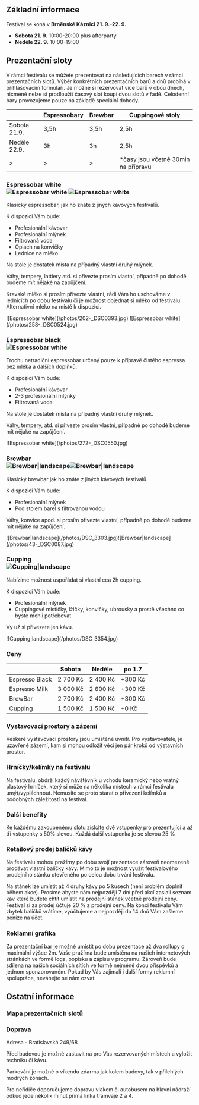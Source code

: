 ## Základní informace

Festival se koná v **Brněnské Káznici 21. 9.-22. 9.**

- **Sobota 21. 9.** 10:00-20:00 plus afterparty
- **Neděle 22. 9.** 10:00-19:00

## Prezentační sloty

V rámci festivalu se můžete prezentovat na následujících barech v rámci prezentačních slotů. Výběr konkrétních prezentačních barů a dnů probíhá v přihlašovacím formuláři. Je možné si rezervovat více barů v obou dnech, nicméně nelze si prodloužit časový slot koupí dvou slotů v řadě. Celodenní bary provozujeme pouze na základě speciální dohody.

|              | Espressobary | Brewbar | Cuppingové stoly                     |
| ------------ | ------------ | ------- | ------------------------------------ |
| Sobota 21.9. | 3,5h         | 3,5h    | 2,5h                                 |
| Neděle 22.9. | 3h           | 3h      | 2,5h                                 |
| >            | >            | >       | \*časy jsou včetně 30min na přípravu |

### Espressobar white <div className="hidden md:flex md:float-right ml-8 mb-8 gap-8">![Espressobar white](/photos/202-_DSC0393.jpg) ![Espressobar white](/photos/258-_DSC0524.jpg)</div>

Klasický espressobar, jak ho znáte z jiných kávových festivalů.

K dispozici Vám bude:

- Profesionální kávovar
- Profesionální mlýnek
- Filtrovaná voda
- Oplach na konvičky
- Lednice na mléko

Na stole je dostatek místa na případný vlastní druhý mlýnek.

Váhy, tempery, lattiery atd. si přivezte prosím vlastní, případně po dohodě budeme mít nějaké na zapůjčení.

Kravské mléko si prosím přivezte vlastní, rádi Vám ho uschováme v lednicích po dobu festivalu či je možnost objednat si mléko od festivalu. Alternativní mléko na místě k dispozici.

<div className="md:hidden flex gap-8 items-center justify-center mx-8">![Espressobar white](/photos/202-_DSC0393.jpg) ![Espressobar white](/photos/258-_DSC0524.jpg)</div>

### Espressobar black <div className="hidden md:inline-block md:float-right ml-8 mb-8">![Espressobar white](/photos/272-_DSC0550.jpg)</div>

Trochu netradiční espressobar určený pouze k přípravě čistého espressa bez mléka a dalších doplňků.

K dispozici Vám bude:

- Profesionální kávovar
- 2-3 profesionální mlýnky
- Filtrovaná voda

Na stole je dostatek místa na případný vlastní druhý mlýnek.

Váhy, tempery, atd. si přivezte prosím vlastní, případně po dohodě budeme mít nějaké na zapůjčení.

<div className="md:hidden flex gap-8 items-center justify-center mx-8">![Espressobar white](/photos/272-_DSC0550.jpg)</div>

### Brewbar <div className="hidden md:inline-block md:float-right ml-8 mb-8">![Brewbar|landscape](/photos/DSC_3303.jpg)![Brewbar|landscape](/photos/43-_DSC0087.jpg)</div>

Klasický brewbar jak ho znáte z jiných kávových festivalů.

K dispozici Vám bude:

- Profesionální mlýnek
- Pod stolem barel s filtrovanou vodou

Váhy, konvice apod. si prosím přivezte vlastní, případně po dohodě budeme mít nějaké na zapůjčení.

<div className="md:hidden flex flex-col items-center justify-center mx-8">![Brewbar|landscape](/photos/DSC_3303.jpg)![Brewbar|landscape](/photos/43-_DSC0087.jpg)</div>

### Cupping <div className="hidden md:inline-block md:float-right ml-8 mb-8">![Cupping|landscape](/photos/DSC_3354.jpg)</div>

Nabízíme možnost uspořádat si vlastní cca 2h cupping.

K dispozici Vám bude:

- Profesionální mlýnek
- Cuppingové mističky, lžičky, konvičky, ubrousky a prostě všechno co byste mohli potřebovat

Vy už si přivezete jen kávu.

<div className="md:hidden flex gap-8 items-center justify-center mx-8">![Cupping|landscape](/photos/DSC_3354.jpg)</div>

### Ceny

|                | Sobota   | Neděle   | po 1.7  |
| -------------- | -------- | -------- | ------- |
| Espresso Black | 2 700 Kč | 2 400 Kč | +300 Kč |
| Espresso Milk  | 3 000 Kč | 2 600 Kč | +300 Kč |
| BrewBar        | 2 700 Kč | 2 400 Kč | +300 Kč |
| Cupping        | 1 500 Kč | 1 500 Kč | +0 Kč   |

### Vystavovací prostory a zázemí

Veškeré vystavovací prostory jsou umístěné uvnitř. Pro vystavovatele, je uzavřené zázemí, kam si mohou odložit věci jen pár kroků od výstavních prostor.

### Hrníčky/kelímky na festivalu

Na festivalu, obdrží každý návštěvník u vchodu keramický nebo vratný plastový hrníček, který si může na několika místech v rámci festivalu umýt/vypláchnout. Nemusíte se proto starat o přivezení kelímků a podobných záležitostí na festival.

### Další benefity

Ke každému zakoupenému slotu získáte dvě vstupenky pro prezentující a až tři vstupenky s 50% slevou. Každá další vstupenka je se slevou 25 %

### Retailový prodej balíčků kávy

Na festivalu mohou pražírny po dobu svojí prezentace zároveň neomezeně prodávat vlastní balíčky kávy. Mimo to je možnost využít festivalového prodejního stánku otevřeného po celou dobu trvání festivalu.

Na stánek lze umístit až 4 druhy kávy po 5 kusech (není problém doplnit během akce). Prosíme abyste nám nejpozději 7 dní před akcí zaslali seznam káv které budete chtít umístit na prodejní stánek včetně prodejní ceny. Festival si za prodej účtuje 20 % z prodejní ceny. Na konci festivalu Vám zbytek balíčků vrátíme, vyúčtujeme a nejpozději do 14 dnů Vám zašleme peníze na účet.

### Reklamní grafika

Za prezentační bar je možné umístit po dobu prezentace až dva rollupy o maximální výšce 2m. Vaše pražírna bude umístěna na našich internetových stránkách ve formě loga, popisku a zápisu v programu. Zároveň bude sdílena na našich sociálních sítích ve formě nejméně dvou příspěvků a jednom sponzorovaném. Pokud by Vás zajímali i další formy reklamní spolupráce, neváhejte se nám ozvat.

## Ostatní informace

### Mapa prezentačních slotů

### Doprava

Adresa - Bratislavská 249/68

Před budovou je možné zastavit na pro Vás rezervovaných místech a vyložit techniku či kávu.

Parkování je možné o víkendu zdarma jak kolem budovy, tak v přilehlých modrých zónách.

Pro neřidiče doporučujeme dopravu vlakem či autobusem na hlavní nádraží odkud jede několik minut přímá linka tramvaje 2 a 4.
